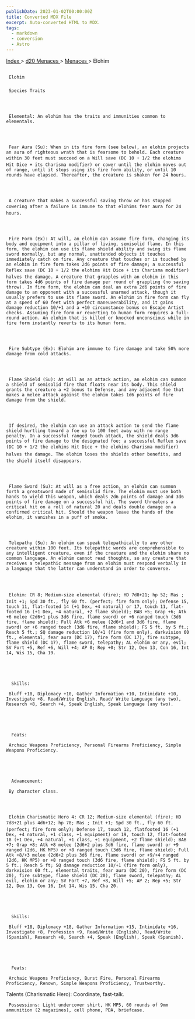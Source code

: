 ```yaml
---
publishDate: 2023-01-02T00:00:00Z
title: Converted MDX File
excerpt: Auto-converted HTML to MDX.
tags:
  - markdown
  - conversion
  - Astro
---
```


[
Index
](-index) >
[
d20 Menaces
](menaces-d20-index) >
[
Menaces
](menaces-d20-menaces-index) > Elohim

##

     Elohim

###

     Species Traits




     Elemental: An elohim has the traits and immunities common to elementals.




     Fear Aura (Su): When in its fire form (see below), an elohim projects an aura of righteous wrath that is fearsome to behold. Each creature within 30 feet must succeed on a Will save (DC 10 + 1/2 the elohims Hit Dice + its Charisma modifier) or cower until the elohim moves out of range, until it stops using its fire form ability, or until 10 rounds have elapsed. Thereafter, the creature is shaken for 24 hours.




     A creature that makes a successful saving throw or has stopped cowering after a failure is immune to that elohims fear aura for 24 hours.




     Fire Form (Ex): At will, an elohim can assume fire form, changing its body and equipment into a pillar of living, semisolid flame. In this form, the elohim can use its flame shield ability and swing its flame sword normally, but any normal, unattended objects it touches immediately catch on fire. Any creature that touches or is touched by an elohim in fire form takes 2d6 points of fire damage; a successful Reflex save (DC 10 + 1/2 the elohims Hit Dice + its Charisma modifier) halves the damage. A creature that grapples with an elohim in this form takes 4d6 points of fire damage per round of grappling (no saving throw). In fire form, the elohim can deal an extra 2d6 points of fire damage to an opponent with a successful unarmed attack, though it usually prefers to use its flame sword. An elohim in fire form can fly at a speed of 60 feet with perfect maneuverability, and it gains damage reduction 10/+1 and a +10 circumstance bonus on Escape Artist checks. Assuming fire form or reverting to human form requires a full-round action. An elohim that is killed or knocked unconscious while in fire form instantly reverts to its human form.




     Fire Subtype (Ex): Elohim are immune to fire damage and take 50% more damage from cold attacks.




     Flame Shield (Su): At will as an attack action, an elohim can summon a shield of semisolid fire that floats near its body. This shield grants the creature a +2 bonus to Defense, and any adjacent foe that makes a melee attack against the elohim takes 1d6 points of fire damage from the shield.




     If desired, the elohim can use an attack action to send the flame shield hurtling toward a foe up to 100 feet away with no range penalty. On a successful ranged touch attack, the shield deals 3d6 points of fire damage to the designated foe; a successful Reflex save (DC 10 + 1/2 the elohims Hit Dice + the elohims Charisma modifier) halves the damage. The elohim loses the shields other benefits, and the shield itself disappears.




     Flame Sword (Su): At will as a free action, an elohim can summon forth a greatsword made of semisolid fire. The elohim must use both hands to wield this weapon, which deals 2d6 points of damage and 3d6 points of fire damage on a successful hit. The sword threatens a critical hit on a roll of natural 20 and deals double damage on a confirmed critical hit. Should the weapon leave the hands of the elohim, it vanishes in a puff of smoke.




     Telepathy (Su): An elohim can speak telepathically to any other creature within 100 feet. Its telepathic words are comprehensible to any intelligent creature, even if the creature and the elohim share no common language. An elohim cannot read thoughts, so any creature that receives a telepathic message from an elohim must respond verbally in a language that the latter can understand in order to converse.




     Elohim: CR 8; Medium-size elemental (fire); HD 7d8+21; hp 52; Mas ; Init +1; Spd 30 ft., fly 60 ft. (perfect; fire form only); Defense 15, touch 11, flat-footed 14 (+1 Dex, +4 natural) or 17, touch 11, flat-footed 16 (+1 Dex, +4 natural, +2 flame shield); BAB +5; Grap +6; Atk +6 melee (2d6+1 plus 3d6 fire, flame sword) or +6 ranged touch (3d6 fire, flame shield); Full Atk +6 melee (2d6+1 and 3d6 fire, flame sword) or +6 ranged touch (3d6 fire, flame shield); FS 5 ft. by 5 ft.; Reach 5 ft.; SQ damage reduction 10/+1 (fire form only), darkvision 60 ft., elemental, fear aura (DC 17), fire form (DC 17), fire subtype, flame shield (DC 17), flame sword, telepathy; AL elohim or any, evil; SV Fort +5, Ref +6, Will +4; AP 0; Rep +0; Str 12, Dex 13, Con 16, Int 14, Wis 15, Cha 19.





      Skills:

     Bluff +10, Diplomacy +10, Gather Information +10, Intimidate +10, Investigate +8, Read/Write English, Read/ Write Language (any two), Research +8, Search +4, Speak English, Speak Language (any two).





      Feats:

     Archaic Weapons Proficiency, Personal Firearms Proficiency, Simple Weapons Proficiency.





      Advancement:

     By character class.




     Elohim Charismatic Hero 4: CR 12; Medium-size elemental (fire); HD 7d8+21 plus 4d6+12; hp 78; Mas ; Init +1; Spd 30 ft., fly 60 ft. (perfect; fire form only); Defense 17, touch 12, flatfooted 16 (+1 Dex, +4 natural, +1 class, +1 equipment) or 19, touch 12, flat-footed 18 (+1 Dex, +4 natural, +1 class, +1 equipment, +2 flame shield); BAB +7; Grap +8; Atk +8 melee (2d6+2 plus 3d6 fire, flame sword) or +9 ranged (2d6, HK MP5) or +8 ranged touch (3d6 fire, flame shield); Full Atk +8/+3 melee (2d6+2 plus 3d6 fire, flame sword) or +9/+4 ranged (2d6, HK MP5) or +8 ranged touch (3d6 fire, flame shield); FS 5 ft. by 5 ft.; Reach 5 ft; SQ damage reduction 10/+1 (fire form only), darkvision 60 ft., elemental traits, fear aura (DC 20), fire form (DC 20), fire subtype, flame shield (DC 20), flame sword, telepathy; AL evil, elohim or any; SV Fort +7, Ref +8, Will +5; AP 2; Rep +5; Str 12, Dex 13, Con 16, Int 14, Wis 15, Cha 20.





      Skills:

     Bluff +18, Diplomacy +18, Gather Information +15, Intimidate +16, Investigate +8, Profession +9, Read/Write (English), Read/Write (Spanish), Research +8, Search +4, Speak (English), Speak (Spanish).





      Feats:

     Archaic Weapons Proficiency, Burst Fire, Personal Firearms Proficiency, Renown, Simple Weapons Proficiency, Trustworthy.

Talents (Charismatic Hero): Coordinate, fast-talk.

     Possessions: Light undercover shirt, HK MP5, 60 rounds of 9mm ammunition (2 magazines), cell phone, PDA, briefcase.
